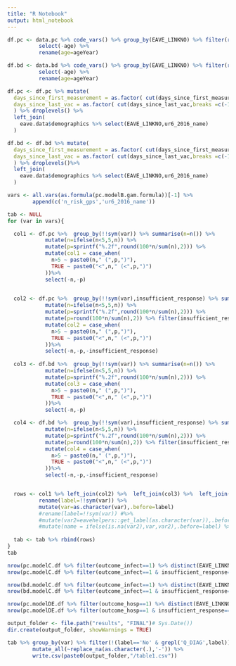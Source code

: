 ```yaml
---
title: "R Notebook"
output: html_notebook
---
```



```r
df.pc <- data.pc %>% code_vars() %>% group_by(EAVE_LINKNO) %>% filter(row_number()==1) %>% ungroup %>% 
          select(-age) %>% 
          rename(age=ageYear)

df.bd <- data.bd %>% code_vars() %>% group_by(EAVE_LINKNO) %>% filter(row_number()==1) %>% ungroup %>% 
          select(-age) %>% 
          rename(age=ageYear)
```


```r

df.pc <- df.pc %>% mutate(
  days_since_first_measurement = as.factor( cut(days_since_first_measurement,breaks = c(-1,90,180,270,360,450,10000))),
  days_since_last_vac = as.factor( cut(days_since_last_vac,breaks =c(-1,50,100,150,200,300,10000)))
  ) %>% droplevels() %>%
  left_join(
    eave.data$demographics %>% select(EAVE_LINKNO,ur6_2016_name)
  )

df.bd <- df.bd %>% mutate(
  days_since_first_measurement = as.factor( cut(days_since_first_measurement,breaks = c(-1,90,180,270,360,450,10000))),
  days_since_last_vac = as.factor( cut(days_since_last_vac,breaks =c(-1,50,100,150,200,300,10000)))
  ) %>% droplevels()%>%
  left_join(
    eave.data$demographics %>% select(EAVE_LINKNO,ur6_2016_name)
  )
```


```r

vars <- all.vars(as.formula(pc.modelB.gam.formula))[-1] %>%
        append(c('n_risk_gps','ur6_2016_name')) 

tab <- NULL
for (var in vars){

  col1 <- df.pc %>%  group_by(!!sym(var)) %>% summarise(n=n()) %>% 
            mutate(n=ifelse(n<5,5,n)) %>% 
            mutate(p=sprintf("%.2f",round(100*n/sum(n),2))) %>%
            mutate(col1 = case_when(
              n>5 ~ paste0(n," (",p,")"),
              TRUE ~ paste0("<",n," (<",p,")")
            ))%>%
            select(-n,-p)
  

  col2 <- df.pc %>%  group_by(!!sym(var),insufficient_response) %>% summarise(n=n()) %>% 
            mutate(n=ifelse(n<5,5,n)) %>% 
            mutate(p=sprintf("%.2f",round(100*n/sum(n),2))) %>%
            mutate(p=round(100*n/sum(n),2)) %>% filter(insufficient_response=='Yes') %>%
            mutate(col2 = case_when(
              n>5 ~ paste0(n," (",p,")"),
              TRUE ~ paste0("<",n," (<",p,")")
            ))%>%
            select(-n,-p,-insufficient_response)
  
  col3 <- df.bd %>%  group_by(!!sym(var)) %>% summarise(n=n()) %>% 
            mutate(n=ifelse(n<5,5,n)) %>% 
            mutate(p=sprintf("%.2f",round(100*n/sum(n),2))) %>%
            mutate(col3 = case_when(
              n>5 ~ paste0(n," (",p,")"),
              TRUE ~ paste0("<",n," (<",p,")")
            ))%>%
            select(-n,-p)

  col4 <- df.bd %>%  group_by(!!sym(var),insufficient_response) %>% summarise(n=n()) %>% 
            mutate(n=ifelse(n<5,5,n)) %>% 
            mutate(p=sprintf("%.2f",round(100*n/sum(n),2))) %>%
            mutate(p=round(100*n/sum(n),2)) %>% filter(insufficient_response=='Yes') %>%
            mutate(col4 = case_when(
              n>5 ~ paste0(n," (",p,")"),
              TRUE ~ paste0("<",n," (<",p,")")
            ))%>%
            select(-n,-p,-insufficient_response)


  rows <- col1 %>% left_join(col2) %>%  left_join(col3) %>%  left_join(col4) %>%
          rename(label=!!sym(var)) %>%
          mutate(var=as.character(var),.before=label) 
          #rename(label=!!sym(var)) #%>% 
          #mutate(var2=eavehelpers::get_label(as.character(var)),.before=label)# %>%
          #mutate(name = ifelse(is.na(var2),var,var2),.before=label) %>% select(-var2)
  
  tab <- tab %>% rbind(rows)
}
tab
```

```r
nrow(pc.modelC.df %>% filter(outcome_infect==1) %>% distinct(EAVE_LINKNO))
nrow(pc.modelC.df %>% filter(outcome_infect==1 & insufficient_response=='Yes') %>% distinct(EAVE_LINKNO))
```

```r
nrow(bd.modelC.df %>% filter(outcome_infect==1) %>% distinct(EAVE_LINKNO))
nrow(bd.modelC.df %>% filter(outcome_infect==1 & insufficient_response=='Yes') %>% distinct(EAVE_LINKNO))
```

```r
nrow(pc.modelDE.df %>% filter(outcome_hosp==1) %>% distinct(EAVE_LINKNO))
nrow(pc.modelDE.df %>% filter(outcome_hosp==1 & insufficient_response=='Yes') %>% distinct(EAVE_LINKNO))
```


```r
output_folder <- file.path("results", "FINAL")# Sys.Date())
dir.create(output_folder, showWarnings = TRUE)

tab %>% group_by(var) %>% filter(!(label=='No' & grepl('Q_DIAG',label))) %>% ungroup %>% 
        mutate_all(~replace_na(as.character(.),'-')) %>% 
        write.csv(paste0(output_folder,"/table1.csv"))
```

